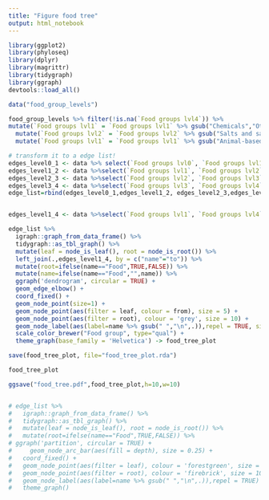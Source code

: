 ```yaml
---
title: "Figure food tree"
output: html_notebook
---
```



```r
library(ggplot2)
library(phyloseq)
library(dplyr)
library(magrittr)
library(tidygraph)
library(ggraph)
devtools::load_all()


```



```r
data("food_group_levels")

food_group_levels %>% filter(!is.na(`Food groups lvl4`)) %>%
mutate(`Food groups lvl1` = `Food groups lvl1` %>% gsub("Chemicals","Others",.)) %>%
  mutate(`Food groups lvl2` = `Food groups lvl2` %>% gsub("Salts and sauces","Salts and sauce",. )) %>%
  mutate(`Food groups lvl1` = `Food groups lvl1` %>% gsub("Animal-based","Animal-based",.)) -> data

# transform it to a edge list!
edges_level0_1 <- data %>% select(`Food groups lvl0`, `Food groups lvl1`) %>% unique %>% rename(from=`Food groups lvl0`, to=`Food groups lvl1`)
edges_level1_2 <- data %>%select(`Food groups lvl1`, `Food groups lvl2`) %>% unique %>% rename(from=`Food groups lvl1`, to=`Food groups lvl2`)
edges_level2_3 <- data %>%select(`Food groups lvl2`, `Food groups lvl3`) %>% unique %>% rename(from=`Food groups lvl2`, to=`Food groups lvl3`)
edges_level3_4 <- data %>%select(`Food groups lvl3`, `Food groups lvl4`) %>% unique %>% rename(from=`Food groups lvl3`, to=`Food groups lvl4`)
edge_list=rbind(edges_level0_1,edges_level1_2, edges_level2_3,edges_level3_4)


edges_level1_4 <- data %>%select(`Food groups lvl1`, `Food groups lvl4`) %>% unique %>% rename(from=`Food groups lvl1`, to=`Food groups lvl4`)

```


```r
edge_list %>%
  igraph::graph_from_data_frame() %>%
  tidygraph::as_tbl_graph() %>%
  mutate(leaf = node_is_leaf(), root = node_is_root()) %>%
  left_join(.,edges_level1_4, by = c("name"="to")) %>%
  mutate(root=ifelse(name=="Food",TRUE,FALSE)) %>%
  mutate(name=ifelse(name=="Food","",name)) %>%
  ggraph('dendrogram', circular = TRUE) + 
  geom_edge_elbow() + 
  coord_fixed() +
  geom_node_point(size=1) +
  geom_node_point(aes(filter = leaf, colour = from), size = 5) +
  geom_node_point(aes(filter = root), colour = 'grey', size = 10) +
  geom_node_label(aes(label=name %>% gsub(" ","\n",.)),repel = TRUE, size=3,segment.alpha = 0.5) +
  scale_color_brewer("Food group", type="qual") +
  theme_graph(base_family = 'Helvetica') -> food_tree_plot

save(food_tree_plot, file="food_tree_plot.rda")

food_tree_plot

ggsave("food_tree.pdf",food_tree_plot,h=10,w=10)


# edge_list %>%
#   igraph::graph_from_data_frame() %>%
#   tidygraph::as_tbl_graph() %>%
#   mutate(leaf = node_is_leaf(), root = node_is_root()) %>%
#   mutate(root=ifelse(name=="Food",TRUE,FALSE)) %>%
# ggraph('partition', circular = TRUE) + 
#     geom_node_arc_bar(aes(fill = depth), size = 0.25) +
#   coord_fixed() +
#   geom_node_point(aes(filter = leaf), colour = 'forestgreen', size = 5) +
#   geom_node_point(aes(filter = root), colour = 'firebrick', size = 10) +
#   geom_node_label(aes(label=name %>% gsub(" ","\n",.)),repel = TRUE) +
#   theme_graph()


```




